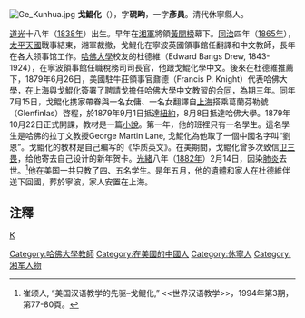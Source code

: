 [[File:Ge_Kunhua.jpg|thumb]]
'''戈鯤化'''（{{bd|1838年||1882年}}），字'''硯畇'''，一字'''彥員'''。清代休寧縣人。

[[道光|道光]]十八年（[[1838年|1838年]]）出生。早年在[[湘軍|湘軍]]將領[[黃開榜|黃開榜]]幕下。[[同治|同治]]四年（[[1865年|1865年]]），[[太平天國|太平天國]]戰事結束，湘軍裁撤，戈鯤化在寧波英國領事館任翻譯和中文教師，長年在各大领事馆工作。[[哈佛大學|哈佛大學]]校友的杜德維（Edward Bangs Drew, 1843-1924），在寧波領事館任職稅務司司長官，他跟戈鯤化學中文。後來在杜德維推薦下，1879年6月26日，美國駐牛莊領事官鼐德（Francis P. Knight）代表哈佛大學，在上海與戈鯤化簽署了聘請戈擔任哈佛大學中文教習的[[合同|合同]]，為期三年。同年7月15日，戈鲲化携家帶眷與一名女傭、一名女翻譯自[[上海|上海]]搭乘葛蘭芬勒號（Glenfinlas）啓程，於1879年9月1日抵達[[紐約|紐約]]，8月8日抵達哈佛大學。1879年10月22日正式開課，教材是一篇[[小說|小說]]。第一年，他的班裡只有一名學生。這名學生是哈佛的拉丁文教授George Martin Lane, 戈鯤化為他取了一個中國名字叫“劉恩”。戈鲲化的教材是自己编写的《华质英文》。在美期間，戈鲲化曾多次致信[[卫三畏|卫三畏]]，给他寄去自己设计的新年贺卡。[[光緒|光緒]]八年（[[1882年|1882年]]）2月14日，因染[[肺炎|肺炎]]去世。<ref>崔颂人, “美国汉语教学的先驱–戈鲲化,” <<世界汉语教学>>，1994年第3期，第77-80頁。</ref>他在美国一共只教了四、五名学生。是年五月，他的遺體和家人在杜德維伴送下回國，葬於寧波，家人安置在上海。

==注釋==
{{reflist}}

[[Category:哈佛大學教師|Category:哈佛大學教師]]
[[Category:在美國的中國人|Category:在美國的中國人]]
[[category:戈姓|K]]
[[Category:休寧人|Category:休寧人]]
[[Category:湘军人物|Category:湘军人物]]